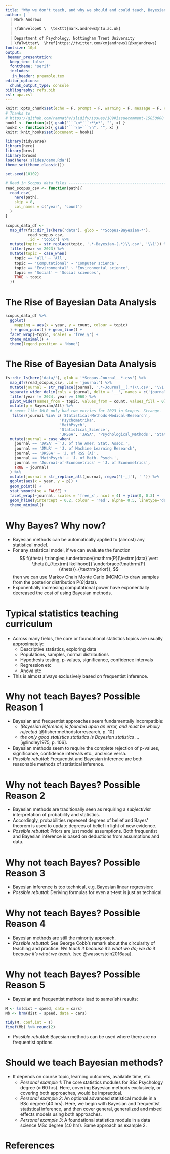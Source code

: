 ```yaml
---
title: "Why we don't teach, and why we should and could teach, Bayesian methods"
author: |
  | Mark Andrews
  |
  | \faEnvelopeO \  \texttt{mark.andrews@ntu.ac.uk}
  |
  | Department of Psychology, Nottingham Trent University
  | \faTwitter\  \href{https://twitter.com/xmjandrews}{@xmjandrews}
fontsize: 10pt
output:
 beamer_presentation:
  keep_tex: false
  fonttheme: "serif"
  includes:
   in_header: preamble.tex
editor_options: 
  chunk_output_type: console
bibliography: refs.bib
csl: apa.csl
---
```


```r
knitr::opts_chunk$set(echo = F, prompt = F, warning = F, message = F, comment='#>')
# Thanks to 
# https://github.com/ramnathv/slidify/issues/189#issuecomment-15850008
hook1 <- function(x){ gsub("```\n*```r*\n*", "", x) }
hook2 <- function(x){ gsub("```\n+```\n", "", x) }
knitr::knit_hooks$set(document = hook1)
```

```r
library(tidyverse)
library(here)
library(brms)
library(broom)
load(here('slides/demo.Rda'))
theme_set(theme_classic())

set.seed(10102)

# Read in Scopus data files -----------------------------------------------
read_scopus_csv <- function(path){
  read_csv(
    here(path), 
    skip = 8,
    col_names = c('year', 'count')
  )
}

scopus_data_df <- 
  map_dfr(fs::dir_ls(here('data'), glob = '*Scopus-Bayesian-*'), 
          read_scopus_csv, 
          .id = 'topic') %>% 
  mutate(topic = str_replace(topic, '.*-Bayesian-(.*)\\.csv', '\\1')) %>% 
  filter(year <= 2023) %>% 
  mutate(topic = case_when(
    topic == 'all' ~ 'All',
    topic == 'Computational' ~ 'Computer science',
    topic == 'Environmental' ~ 'Environmental science',
    topic == 'Social' ~ 'Social sciences',
    TRUE ~ topic
  ))
```

# The Rise of Bayesian Data Analysis
\framesubtitle{Number of publications per year 1960-2023 with "Bayesian" in title, abstract, or keywords (Scopus)}

```r
scopus_data_df %>% 
  ggplot(
    mapping = aes(x = year, y = count, colour = topic)
  ) + geom_point() + geom_line() +
  facet_wrap(~topic, scales = 'free_y') +
  theme_minimal() +
  theme(legend.position = 'None')


```


# The Rise of Bayesian Data Analysis
\framesubtitle{Proportion of publications in selected journals with "Bayesian" in title, abstract, or keywords (Scopus)}


```r
fs::dir_ls(here('data/'), glob = '*Scopus-Journal__*.csv') %>% 
  map_dfr(read_scopus_csv, .id = 'journal') %>% 
  mutate(journal = str_replace(journal, '.*-Journal__(.*)\\.csv', '\\1')) %>% 
  separate_wider_delim(cols = journal, delim = '__', names = c('journal', 'topic')) %>% 
  filter(year != 2024, year >= 1960) %>% 
  pivot_wider(names_from = topic, values_from = count, values_fill = 0) %>% 
  mutate(p = Bayesian/All) %>% 
  # seems like JMLR only had two entries for 2023 in Scopus. Strange.
   filter(journal %in% c('Statistical-Methods-Medical-Research',
                        'Psychometrika',
                        'MathPsych',
                        'Statistical_Science',
                        'JRSSA', 'JASA', 'Psychological_Methods', 'Statistics-in-Medicine')) %>%
  mutate(journal = case_when(
    journal == 'JASA' ~ 'J. of the Amer. Stat. Assoc.',
    journal == 'JMLR' ~ 'J. of Machine Learning Research',
    journal == 'JRSSA' ~ 'J. of RSS (A)',
    journal == 'MathPsych' ~ 'J. of Math. Psych.',
    journal == 'Journal-of-Econometrics' ~ 'J. of Econometrics',
    TRUE ~ journal)
  ) %>% 
  mutate(journal = str_replace_all(journal, regex('[-_]'), ' ')) %>% 
  ggplot(aes(x = year, y = p)) +
  geom_point() +
  stat_smooth(se = FALSE) +
  facet_wrap(~journal, scales = 'free_x', ncol = 4) + ylim(0, 0.3) +
  geom_hline(yintercept = 0.2, colour = 'red', alpha= 0.5, linetype='dashed') +
  theme_minimal()
```

# Why Bayes? Why now?

* Bayesian methods can be automatically applied to (almost) any statistical model.
* For any statistical model, if we can evaluate the function
$$
f(\theta) \triangleq \underbrace{\mathrm{P}(\textrm{data} \vert \theta)}_{\textrm{likelihood}} \underbrace{\mathrm{P}(\theta)}_{\textrm{prior}},
$$
then we can use Markov Chain Monte Carlo (MCMC) to draw samples from the posterior distribution $\mathrm{P}(\theta \vert \textrm{data})$.
* Exponentially increasing computational power have exponentially decreased the cost of using Bayesian methods.

# Typical statistics teaching curriculum
\framesubtitle{Very rough approximation}

* Across many fields, the core or foundational statistics topics are usually approximately:
  * Descriptive statistics, exploring data
  * Populations, samples, normal distributions
  * Hypothesis testing, p-values, significance, confidence intervals
  * Regression etc
  * Anova etc
* This is almost always exclusively based on frequentist inference.


# Why not teach Bayes? Possible Reason 1

* Bayesian and frequentist approaches seem fundamentally incompatible:
  * *\ldots (Bayesian inference) is founded upon an error, and must be wholly rejected* [@fisher:methodsforresearch, p. 10]
  * *\ldots the only good statistics statistics is Bayesian statistics ...* [@lindley1975, p. 106].
* Bayesian methods seem to require the complete rejection of p-values, significance, confidence intervals etc., and vice versa.
* *Possible rebuttal*: Frequentist and Bayesian inference are both reasonable methods of statistical inference.

# Why not teach Bayes? Possible Reason 2

* Bayesian methods are traditionally seen as requiring a *subjectivist* interpretation of probability and statistics.
* Accordingly, probabilities represent degrees of belief and Bayes' theorem is used to update degrees of belief in light of new evidence.
* *Possible rebuttal*: Priors are just model assumptions. Both frequentist and Bayesian inference is based on deductions from assumptions and data.

# Why not teach Bayes? Possible Reason 3

* Bayesian inference is too technical, e.g. Bayesian linear regression:
\begin{align*}
\begin{split}
\rho(\boldsymbol\beta,\sigma^2\mid\mathbf{y},\mathbf{X}) 
& \propto \rho(\mathbf{y}\mid\mathbf{X},\boldsymbol\beta,\sigma^2)\rho(\boldsymbol\beta\mid\sigma^2)\rho(\sigma^2) \\
& \propto (\sigma^2)^{-n/2} \exp\left(-\frac{1}{2{\sigma}^2}(\mathbf{y}- \mathbf{X} \boldsymbol\beta)^\mathsf{T}(\mathbf{y}- \mathbf{X} \boldsymbol\beta)\right) \\
& \phantom{\propto}\times (\sigma^2)^{-k/2} \exp\left(-\frac{1}{2\sigma^2}(\boldsymbol\beta -\boldsymbol\mu_0)^\mathsf{T} \boldsymbol\Lambda_0 (\boldsymbol\beta - \boldsymbol\mu_0)\right)\\
& \phantom{\propto}\times (\sigma^2)^{-(a_0+1)} \exp\left(-\frac{b_0}{\sigma^2}\right)
\end{split}
\end{align*}
* *Possible rebuttal*: Deriving formulas for even a t-test is just as technical. 

# Why not teach Bayes? Possible Reason 4

* Bayesian methods are still the minority approach.
* *Possible rebuttal*: See George Cobb's remark about the circularity of teaching and practice: *We teach it because it's what we do; we do it because it's what we teach.* [see @wasserstein2016asa].

# Why not teach Bayes? Possible Reason 5

* Bayesian and frequentist methods lead to same(ish) results:
```r
M <- lm(dist ~ speed, data = cars)
Mb <- brm(dist ~ speed, data = cars)
```

\footnotesize
```r
tidy(M, conf.int = T)
fixef(Mb) %>% round(2)
```
\normalsize

* *Possible rebuttal*: Bayesian methods can be used where there are no frequentist options.


# Should we teach Bayesian methods?
\framesubtitle{If so, how?}

* It depends on course topic, learning outcomes, available time, etc.
  * *Personal example 1*: The core statistics modules for BSc Psychology degree ($\approx$ 60 hrs). Here, covering Bayesian methods exclusively, or covering both approaches, would be impractical.
  * *Personal example 2*: An optional advanced statistical module in a BSc degree (40 hrs). Here, we begin with Bayesian and frequentist statistical inference, and then cover general, generalized and mixed effects models using both approaches.
  * *Personal example 3*: A foundational statistics module in a data science MSc degree (40 hrs). Same approach as example 2.


# References


